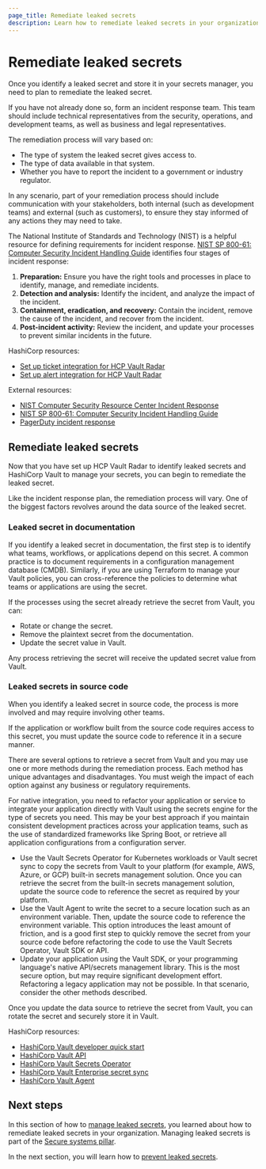 ```yaml
---
page_title: Remediate leaked secrets
description: Learn how to remediate leaked secrets in your organization.
---
```


# Remediate leaked secrets

Once you identify a leaked secret and store it in your secrets manager, you need to plan to remediate the leaked secret.

If you have not already done so, form an incident response team. This team should include technical representatives from the security, operations, and development teams, as well as business and legal representatives.

The remediation process will vary based on:

- The type of system the leaked secret gives access to.
- The type of data available in that system.
- Whether you have to report the incident to a government or industry regulator.

In any scenario, part of your remediation process should include communication with your stakeholders, both internal (such as development teams) and external (such as customers), to ensure they stay informed of any actions they may need to take.

The National Institute of Standards and Technology (NIST) is a helpful resource for defining requirements for incident response. [NIST SP 800-61: Computer Security Incident Handling Guide](https://nvlpubs.nist.gov/nistpubs/specialpublications/nist.sp.800-61r2.pdf) identifies four stages of incident response:

1. **Preparation:** Ensure you have the right tools and processes in place to identify, manage, and remediate incidents.
1. **Detection and analysis:** Identify the incident, and analyze the impact of the incident.
1. **Containment, eradication, and recovery:** Contain the incident, remove the cause of the incident, and recover from the incident.
1. **Post-incident activity:** Review the incident, and update your processes to prevent similar incidents in the future.

HashiCorp resources:

- [Set up ticket integration for HCP Vault Radar](/hcp/tutorials/get-started-hcp-vault-radar/vault-radar-ticketing-setup)
- [Set up alert integration for HCP Vault Radar](/hcp/tutorials/get-started-hcp-vault-radar/vault-radar-alert-setup)

External resources:

- [NIST Computer Security Resource Center Incident Response](https://csrc.nist.gov/projects/incident-response)
- [NIST SP 800-61: Computer Security Incident Handling Guide](https://nvlpubs.nist.gov/nistpubs/specialpublications/nist.sp.800-61r2.pdf)
- [PagerDuty incident response](https://response.pagerduty.com/)

## Remediate leaked secrets

Now that you have set up HCP Vault Radar to identify leaked secrets and HashiCorp Vault to manage your secrets, you can begin to remediate the leaked secret.

Like the incident response plan, the remediation process will vary. One of the biggest factors revolves around the data source of the leaked secret.

### Leaked secret in documentation

If you identify a leaked secret in documentation, the first step is to identify what teams, workflows, or applications depend on this secret. A common practice is to document requirements in a configuration management database (CMDB). Similarly, if you are using Terraform to manage your Vault policies, you can cross-reference the policies to determine what teams or applications are using the secret.

If the processes using the secret already retrieve the secret from Vault, you can:

- Rotate or change the secret.
- Remove the plaintext secret from the documentation.
- Update the secret value in Vault. 

Any process retrieving the secret will receive the updated secret value from Vault.

### Leaked secrets in source code

When you identify a leaked secret in source code, the process is more involved and may require involving other teams.

If the application or workflow built from the source code requires access to this secret, you must update the source code to reference it in a secure manner.

There are several options to retrieve a secret from Vault and you may use one or more methods during the remediation process. Each method has unique advantages and disadvantages. You must weigh the impact of each option against any business or regulatory requirements.

For native integration, you need to refactor your application or service to integrate your application directly with Vault using the secrets engine for the type of secrets you need. This may be your best approach if you maintain consistent development practices across your application teams, such as the use of standardized frameworks like Spring Boot, or retrieve all application configurations from a configuration server.

- Use the Vault Secrets Operator for Kubernetes workloads or Vault secret sync to copy the secrets from Vault to your platform (for example, AWS, Azure, or GCP) built-in secrets management solution. Once you can retrieve the secret from the built-in secrets management solution, update the source code to reference the secret as required by your platform.
- Use the Vault Agent to write the secret to a secure location such as an environment variable. Then, update the source code to reference the environment variable. This option introduces the least amount of friction, and is a good first step to quickly remove the secret from your source code before refactoring the code to use the Vault Secrets Operator, Vault SDK or API.
- Update your application using the Vault SDK, or your programming language's native API/secrets management library. This is the most secure option, but may require significant development effort. Refactoring a legacy application may not be possible. In that scenario, consider the other methods described.

Once you update the data source to retrieve the secret from Vault, you can rotate the secret and securely store it in Vault.

HashiCorp resources:

- [HashiCorp Vault developer quick start](/vault/docs/get-started/developer-qs)
- [HashiCorp Vault API](/vault/api-docs)
- [HashiCorp Vault Secrets Operator](/vault/docs/deploy/kubernetes/vso)
- [HashiCorp Vault Enterprise secret sync](/vault/docs/sync)
- [HashiCorp Vault Agent](/vault/docs/agent-and-proxy)

## Next steps

In this section of how to [manage leaked secrets](/well-architected-framework/secure-systems/secrets/manage-leaked-secrets), you learned about how to remediate leaked secrets in your organization. Managing leaked secrets is part of the [Secure systems pillar](/well-architected-framework/secure-systems).

In the next section, you will learn how to [prevent leaked secrets](/well-architected-framework/secure-systems/secrets/manage-leaked-secrets/prevent).